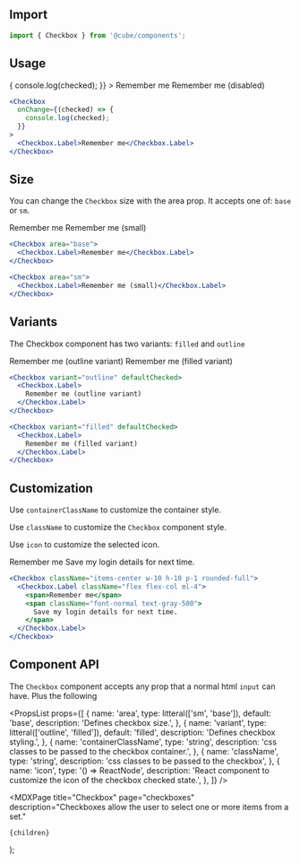 


<Head>
  <title>Checkbox - Cube</title>
  <meta
    name="description"
    content="Checkboxes allow the user to select one or more items from a set."
  />
</Head>

## Import

```js
import { Checkbox } from '@cube/components';
```

## Usage

<Example>
  <Checkbox
    onChange={(checked) => {
      console.log(checked);
    }}
  >
    <Checkbox.Label>Remember me</Checkbox.Label>
  </Checkbox>

  <Checkbox disabled>
    <Checkbox.Label>Remember me (disabled)</Checkbox.Label>
  </Checkbox>
</Example>

```jsx
<Checkbox
  onChange={(checked) => {
    console.log(checked);
  }}
>
  <Checkbox.Label>Remember me</Checkbox.Label>
</Checkbox>
```

## Size

You can change the `Checkbox` size with the area prop. It accepts one of: `base` or `sm`.

<Example>
  <Checkbox>
    <Checkbox.Label>Remember me</Checkbox.Label>
  </Checkbox>

  <Checkbox area="sm">
    <Checkbox.Label>Remember me (small)</Checkbox.Label>
  </Checkbox>
</Example>

```jsx
<Checkbox area="base">
  <Checkbox.Label>Remember me</Checkbox.Label>
</Checkbox>

<Checkbox area="sm">
  <Checkbox.Label>Remember me (small)</Checkbox.Label>
</Checkbox>
```

## Variants

The Checkbox component has two variants: `filled` and `outline`

<Example>
  <Checkbox variant="outline" defaultChecked>
    <Checkbox.Label>
      Remember me (outline variant)
    </Checkbox.Label>
  </Checkbox>

  <Checkbox variant="filled" defaultChecked>
    <Checkbox.Label>
      Remember me (filled variant)
    </Checkbox.Label>
  </Checkbox>
</Example>

```jsx
<Checkbox variant="outline" defaultChecked>
  <Checkbox.Label>
    Remember me (outline variant)
  </Checkbox.Label>
</Checkbox>

<Checkbox variant="filled" defaultChecked>
  <Checkbox.Label>
    Remember me (filled variant)
  </Checkbox.Label>
</Checkbox>
```

## Customization

Use `containerClassName` to customize the container style.

Use `className` to customize the `Checkbox` component style.

Use `icon` to customize the selected icon.

<Example>
  <Checkbox className="items-center w-10 h-10 p-1 rounded-full">
    <Checkbox.Label className="flex flex-col ml-4">
      <span>Remember me</span>
      <span className="font-normal text-gray-500">
        Save my login details for next time.
      </span>
    </Checkbox.Label>
  </Checkbox>
</Example>

```jsx
<Checkbox className="items-center w-10 h-10 p-1 rounded-full">
  <Checkbox.Label className="flex flex-col ml-4">
    <span>Remember me</span>
    <span className="font-normal text-gray-500">
      Save my login details for next time.
    </span>
  </Checkbox.Label>
</Checkbox>
```

## Component API

The `Checkbox` component accepts any prop that a normal html `input` can have. Plus the following

<PropsList
  props={[
    {
      name: 'area',
      type: litteral(['sm', 'base']),
      default: 'base',
      description: 'Defines checkbox size.',
    },
    {
      name: 'variant',
      type: litteral(['outline', 'filled']),
      default: 'filled',
      description: 'Defines checkbox styling.',
    },
    {
      name: 'containerClassName',
      type: 'string',
      description: 'css classes to be passed to the checkbox container.',
    },
    {
      name: 'className',
      type: 'string',
      description: 'css classes to be passed to the checkbox',
    },
    {
      name: 'icon',
      type: '() => ReactNode',
      description:
        'React component to customize the icon of the checkbox checked state.',
    },
  ]}
/>

  <MDXPage
    title="Checkbox"
    page="checkboxes"
    description="Checkboxes allow the user to select one or more items from a set."
  >
    {children}
  </MDXPage>
);

